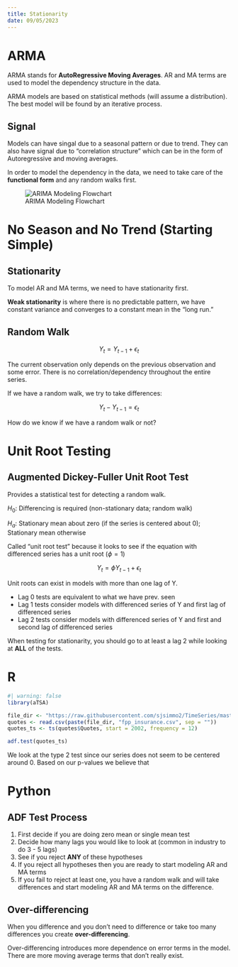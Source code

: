 ```yaml
---
title: Stationarity
date: 09/05/2023
---
```


# ARMA

ARMA stands for **AutoRegressive Moving Averages**. AR and MA terms are used to model the dependency structure in the data.

ARMA models are based on statistical methods (will assume a distribution). The best model will be found by an iterative process.

## Signal

Models can have singal due to a seasonal pattern or due to trend. They can also have signal due to "correlation structure" which can be in the form of Autoregressive and moving averages.

In order to model the dependency in the data, we need to take care of the **functional form** and any random walks first.

![ARIMA Modeling Flowchart](images/arima-modeling.png)

# No Season and No Trend (Starting Simple)

## Stationarity

To model AR and MA terms, we need to have stationarity first. 

**Weak stationarity** is where there is no predictable pattern, we have constant variance and converges to a constant mean in the "long run."

## Random Walk

$$
Y_t = Y_{t-1} + \epsilon_t
$$

The current observation only depends on the previous observation and some error. There is no correlation/dependency throughout the entire series.

If we have a random walk, we try to take differences:

$$
Y_t - Y_{t-1} = \epsilon_t
$$

How do we know if we have a random walk or not?

# Unit Root Testing

## Augmented Dickey-Fuller Unit Root Test

Provides a statistical test for detecting a random walk.

::: {.text-center}
$H_0:$ Differencing is required (non-stationary data; random walk)

$H_a:$ Stationary mean about zero (if the series is centered about 0); Stationary mean otherwise
:::

Called "unit root test" because it looks to see if the equation with differenced series has a unit root ($\phi = 1$)

$$
Y_t = \phi Y_{t-1} + \epsilon_t
$$

Unit roots can exist in models with more than one lag of Y.

-   Lag 0 tests are equivalent to what we have prev. seen
-   Lag 1 tests consider models with differenced series of Y and first lag of differenced series
-   Lag 2 tests consider models with differenced series of Y and first and second lag of differenced series

When testing for stationarity, you should go to at least a lag 2 while looking at **ALL** of the tests.

::: {.panel-tabset}
# R

```r
#| warning: false
library(aTSA)

file_dir <- "https://raw.githubusercontent.com/sjsimmo2/TimeSeries/master/"
quotes <- read.csv(paste(file_dir, "fpp_insurance.csv", sep = ""))
quotes_ts <- ts(quotes$Quotes, start = 2002, frequency = 12)

adf.test(quotes_ts)
```

We look at the type 2 test since our series does not seem to be centered around 0. Based on our p-values we believe that 

# Python
:::

## ADF Test Process

1.  First decide if you are doing zero mean or single mean test
2.  Decide how many lags you would like to look at (common in industry to do 3 - 5 lags)
3.  See if you reject **ANY** of these hypotheses
4.  If you reject all hypotheses then you are ready to start modeling AR and MA terms
5.  If you fail to reject at least one, you have a random walk and will take differences and start modeling AR and MA terms on the difference.

## Over-differencing

When you difference and you don't need to difference or take too many differences you create **over-differencing**.

Over-differencing introduces more dependence on error terms in the model. There are more moving average terms that don't really exist.

